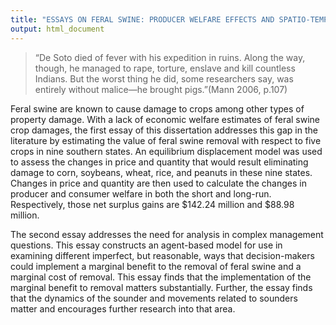 ```yaml
---
title: "ESSAYS ON FERAL SWINE: PRODUCER WELFARE EFFECTS AND SPATIO-TEMPORAL MANAGEMENT OF FERAL SWINE."
output: html_document
---
```

>“De Soto died of fever  with his expedition in ruins. Along the way,  though, he managed to rape, torture, enslave and kill countless  Indians. But the worst  thing he did, some  researchers say, was entirely without  malice—he brought pigs.”(Mann 2006, p.107)



Feral swine are known to cause damage to crops among other types of property damage. With a lack of economic welfare estimates of feral swine crop damages, the first essay of this dissertation addresses this gap in the literature by estimating the value of feral swine removal with respect to five crops in nine southern states. An equilibrium displacement model was used to assess the changes in price and quantity that would result eliminating damage to corn, soybeans, wheat, rice, and peanuts in these nine states. Changes in price and quantity are then used to calculate the changes in producer and consumer welfare in both the short and long-run. Respectively, those net surplus gains are \$142.24 million and \$88.98 million. 

The second essay addresses the need for analysis in complex management questions. This essay constructs an agent-based model for use in examining different imperfect, but reasonable, ways that decision-makers could implement a marginal benefit to the removal of feral swine and a marginal cost of removal. This essay finds that the implementation of the marginal benefit to removal matters substantially. Further, the essay finds that the dynamics of the sounder and movements related to sounders matter and encourages further research into that area. 
